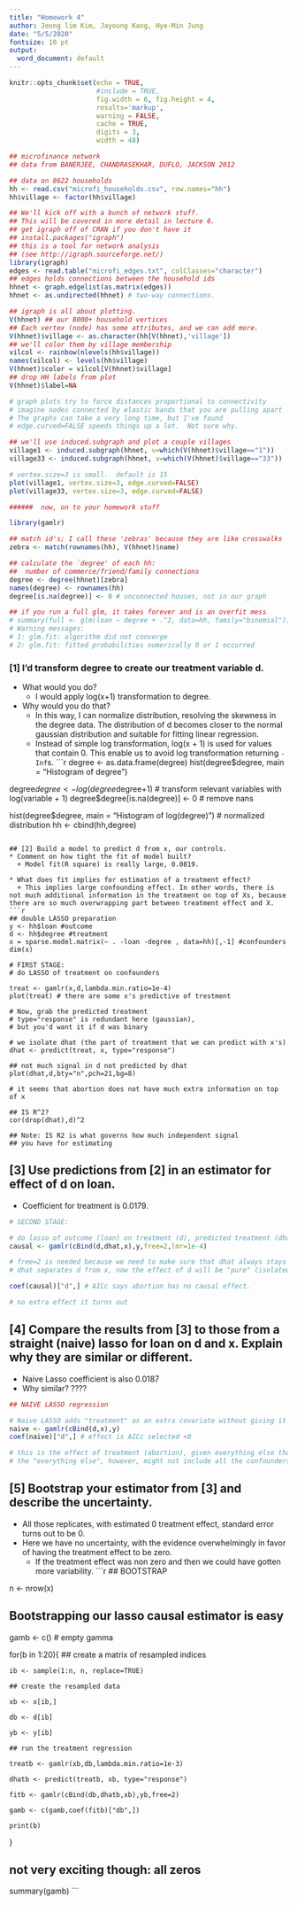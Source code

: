 ```yaml
---
title: "Homework 4"
author: Jeong lim Kim, Jayoung Kang, Hye-Min Jung
date: "5/5/2020"
fontsize: 10 pt
output:
  word_document: default
---
```


```r
knitr::opts_chunk$set(echo = TRUE, 
                      #include = TRUE, 
                      fig.width = 6, fig.height = 4,
                      results='markup',
                      warning = FALSE,
                      cache = TRUE,
                      digits = 3,
                      width = 48) 
```

```r
## microfinance network 
## data from BANERJEE, CHANDRASEKHAR, DUFLO, JACKSON 2012

## data on 8622 households
hh <- read.csv("microfi_households.csv", row.names="hh")
hh$village <- factor(hh$village)

## We'll kick off with a bunch of network stuff.
## This will be covered in more detail in lecture 6.
## get igraph off of CRAN if you don't have it
## install.packages("igraph")
## this is a tool for network analysis
## (see http://igraph.sourceforge.net/)
library(igraph)
edges <- read.table("microfi_edges.txt", colClasses="character")
## edges holds connections between the household ids
hhnet <- graph.edgelist(as.matrix(edges))
hhnet <- as.undirected(hhnet) # two-way connections.

## igraph is all about plotting.  
V(hhnet) ## our 8000+ household vertices
## Each vertex (node) has some attributes, and we can add more.
V(hhnet)$village <- as.character(hh[V(hhnet),'village'])
## we'll color them by village membership
vilcol <- rainbow(nlevels(hh$village))
names(vilcol) <- levels(hh$village)
V(hhnet)$color = vilcol[V(hhnet)$village]
## drop HH labels from plot
V(hhnet)$label=NA

# graph plots try to force distances proportional to connectivity
# imagine nodes connected by elastic bands that you are pulling apart
# The graphs can take a very long time, but I've found
# edge.curved=FALSE speeds things up a lot.  Not sure why.

## we'll use induced.subgraph and plot a couple villages 
village1 <- induced.subgraph(hhnet, v=which(V(hhnet)$village=="1"))
village33 <- induced.subgraph(hhnet, v=which(V(hhnet)$village=="33"))

# vertex.size=3 is small.  default is 15
plot(village1, vertex.size=3, edge.curved=FALSE)
plot(village33, vertex.size=3, edge.curved=FALSE)
```

```r
######  now, on to your homework stuff

library(gamlr)

## match id's; I call these 'zebras' because they are like crosswalks
zebra <- match(rownames(hh), V(hhnet)$name)

## calculate the `degree' of each hh: 
##  number of commerce/friend/family connections
degree <- degree(hhnet)[zebra]
names(degree) <- rownames(hh)
degree[is.na(degree)] <- 0 # unconnected houses, not in our graph

## if you run a full glm, it takes forever and is an overfit mess
# summary(full <- glm(loan ~ degree + .^2, data=hh, family="binomial"))
# Warning messages:
# 1: glm.fit: algorithm did not converge 
# 2: glm.fit: fitted probabilities numerically 0 or 1 occurred 
```

### [1] I’d transform degree to create our treatment variable d. 
* What would you do?
  + I would apply log(x+1) transformation to degree. 
* Why would you do that?
  + In this way, I can normalize distribution, resolving the skewness in the degree data. The distribution of d becomes closer to the normal gaussian distribution and suitable for fitting linear regression. 
  + Instead of simple log transformation, log(x + 1) is used for values that contain 0. This enable us to avoid log transformation returning `-Inf`s.
```r
degree <- as.data.frame(degree)
hist(degree$degree, main = "Histogram of degree")

degree$degree <- log(degree$degree+1) # transform relevant variables with log(variable + 1)
degree$degree[is.na(degree)] <- 0 # remove nans

hist(degree$degree, main = "Histogram of log(degree)") # normalized distribution
hh <- cbind(hh,degree)
```

## [2] Build a model to predict d from x, our controls. 
* Comment on how tight the fit of model built? 
  + Model fit(R square) is really large, 0.0819.

* What does fit implies for estimation of a treatment effect?
  + This implies large confounding effect. In other words, there is not much additional information in the treatment on top of Xs, because there are so much overwrapping part between treatment effect and X. 
```r
## double LASSO preparation
y <- hh$loan #outcome
d <- hh$degree #treatment
x = sparse.model.matrix(~ . -loan -degree , data=hh)[,-1] #confounders
dim(x)

# FIRST STAGE:
# do LASSO of treatment on confounders

treat <- gamlr(x,d,lambda.min.ratio=1e-4)
plot(treat) # there are some x's predictive of trestment

# Now, grab the predicted treatment
# type="response" is redundant here (gaussian), 
# but you'd want it if d was binary

# we isolate dhat (the part of treatment that we can predict with x's)
dhat <- predict(treat, x, type="response") 

## not much signal in d not predicted by dhat
plot(dhat,d,bty="n",pch=21,bg=8) 

# it seems that abortion does not have much extra information on top of x

## IS R^2?
cor(drop(dhat),d)^2

## Note: IS R2 is what governs how much independent signal
## you have for estimating 
```

## [3] Use predictions from [2] in an estimator for effect of d on loan.
* Coefficient for treatment is 0.0179. 
```r
# SECOND STAGE: 

# do lasso of outcome (loan) on treatment (d), predicted treatment (dhat) and predictors x
causal <- gamlr(cBind(d,dhat,x),y,free=2,lmr=1e-4)

# free=2 is needed because we need to make sure that dhat always stays in the model, i.e. we free it from LASSO shrinkage
# dhat separates d from x, now the effect of d will be "pure" (isolated from x)

coef(causal)["d",] # AICc says abortion has no causal effect.

# no extra effect it turns out
```

## [4] Compare the results from [3] to those from a straight (naive) lasso for loan on d and x. Explain why they are similar or different.
* Naive Lasso coefficient is also 0.0187 
* Why similar? ????
```r
## NAIVE LASSO regression

# Naive LASSO adds "treatment" as an extra covariate without giving it any special attention
naive <- gamlr(cBind(d,x),y)
coef(naive)["d",] # effect is AICc selected <0

# this is the effect of treatment (abortion), given everything else that LASSO keeps in the model
# the "everything else", however, might not include all the confounders :(
```

## [5] Bootstrap your estimator from [3] and describe the uncertainty.
* All those replicates, with estimated 0 treatment effect, standard error turns out to be 0.
* Here we have no uncertainty, with the evidence overwhelmingly in favor of having the treatment effect to be zero. 
  + If the treatment effect was non zero and then we could have gotten more variability. 
```r
## BOOTSTRAP 

n <- nrow(x)

## Bootstrapping our lasso causal estimator is easy

gamb <- c() # empty gamma

for(b in 1:20){
	## create a matrix of resampled indices

	ib <- sample(1:n, n, replace=TRUE)

	## create the resampled data

	xb <- x[ib,]

	db <- d[ib]

	yb <- y[ib]

	## run the treatment regression

	treatb <- gamlr(xb,db,lambda.min.ratio=1e-3)

	dhatb <- predict(treatb, xb, type="response")

	fitb <- gamlr(cBind(db,dhatb,xb),yb,free=2)

	gamb <- c(gamb,coef(fitb)["db",])

	print(b)
}

## not very exciting though: all zeros

summary(gamb) 
``` 